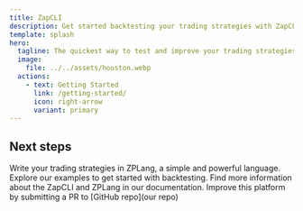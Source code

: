 ```yaml
---
title: ZapCLI
description: Get started backtesting your trading strategies with ZapCLI
template: splash
hero:
  tagline: The quickest way to test and improve your trading strategies!
  image:
    file: ../../assets/houston.webp
  actions:
    - text: Getting Started
      link: /getting-started/
      icon: right-arrow
      variant: primary
---
```



## Next steps

<CardGrid stagger>
  <Card title="Discover zplang" icon="pencil">
    Write your trading strategies in ZPLang, a simple and powerful language.
  </Card>
  <Card title="Test some of our examples" icon="add-document">
    Explore our examples to get started with backtesting.
  </Card>
  <Card title="Read the docs" icon="open-book">
    Find more information about the ZapCLI and ZPLang in our documentation.
  </Card>
  <Card title="Contribute" icon="seti:git">
    Improve this platform by submitting a PR to [GitHub repo](our repo)
  </Card>
</CardGrid>
